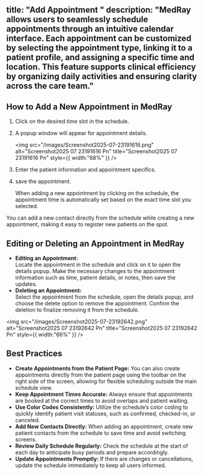 
title: "Add Appointment "
description: "MedRay allows users to seamlessly schedule appointments through an intuitive calendar interface. Each appointment can be customized by selecting the appointment type, linking it to a patient profile, and assigning a specific time and location. This feature supports clinical efficiency by organizing daily activities and ensuring clarity across the care team."
---

##  How to Add a New Appointment in MedRay

1. Click on the desired time slot in the schedule.
2. A popup window will appear for appointment details.

   <img
     src="/images/Screenshot2025-07-23191616.png"
     alt="Screenshot2025 07 23191616 Pn"
     title="Screenshot2025 07 23191616 Pn"
     style={{ width:"68%" }}
   />
3. Enter the patient information and appointment specifics.
4. save the appointment.

   <Tip>
     When adding a new appointment by clicking on the schedule, the appointment time is automatically set based on the exact time slot you selected.
   </Tip>

<Tip>
  You can add a new contact directly from the schedule while creating a new appointment, making it easy to register new patients on the spot.
</Tip>

## Editing or Deleting an Appointment in MedRay

- **Editing an Appointment:**\
  Locate the appointment in the schedule and click on it to open the details popup. Make the necessary changes to the appointment information such as time, patient details, or notes, then save the updates.
- **Deleting an Appointment:**\
  Select the appointment from the schedule, open the details popup, and choose the delete option to remove the appointment. Confirm the deletion to finalize removing it from the schedule.

<img
  src="/images/Screenshot2025-07-23192642.png"
  alt="Screenshot2025 07 23192642 Pn"
  title="Screenshot2025 07 23192642 Pn"
  style={{ width:"66%" }}
/>

## Best Practices

- **Create Appointments from the Patient Page:** You can also create appointments directly from the patient page using the toolbar on the right side of the screen, allowing for flexible scheduling outside the main schedule view.
- **Keep Appointment Times Accurate:** Always ensure that appointments are booked at the correct times to avoid overlaps and patient waiting.
- **Use Color Codes Consistently:** Utilize the schedule’s color coding to quickly identify patient visit statuses, such as confirmed, checked-in, or canceled.
- **Add New Contacts Directly:** When adding an appointment, create new patient contacts from the schedule to save time and avoid switching screens.
- **Review Daily Schedule Regularly:** Check the schedule at the start of each day to anticipate busy periods and prepare accordingly.
- **Update Appointments Promptly:** If there are changes or cancellations, update the schedule immediately to keep all users informed.
